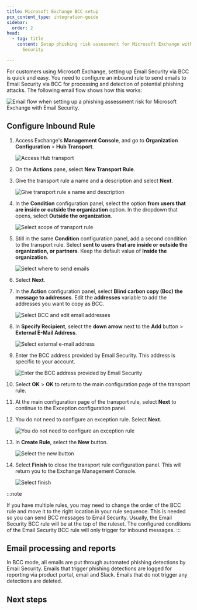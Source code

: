 ```yaml
---
title: Microsoft Exchange BCC setup
pcx_content_type: integration-guide
sidebar:
  order: 2
head:
  - tag: title
    content: Setup phishing risk assessment for Microsoft Exchange with Email
      Security

---
```



For customers using Microsoft Exchange, setting up Email Security via BCC is quick and easy. You need to configure an inbound rule to send emails to Email Security via BCC for processing and detection of potential <GlossaryTooltip term="phishing">phishing</GlossaryTooltip> attacks. The following email flow shows how this works:

![Email flow when setting up a phishing assessment risk for Microsoft Exchange with Email Security.](~/assets/images/email-security/deployment/api-setup/exchange/bcc-exchange-flow.png)

## Configure Inbound Rule

1. Access Exchange's **Management Console**, and go to **Organization Configuration** > **Hub Transport**.

   ![Access Hub transport](~/assets/images/email-security/deployment/api-setup/exchange/step1.png)

2. On the **Actions** pane, select **New Transport Rule**.

3. Give the transport rule a name and a description and select **Next**.

   ![Give transport rule a name and description](~/assets/images/email-security/deployment/api-setup/exchange/step3.png)

4. In the **Condition** configuration panel, select the option **from users that are inside or outside the organization** option. In the dropdown that opens, select **Outside the organization**.

   ![Select scope of transport rule](~/assets/images/email-security/deployment/api-setup/exchange/step4.png)

5. Still in the same **Condition** configuration panel, add a second condition to the transport rule. Select **sent to users that are inside or outside the organization, or partners**. Keep the default value of **Inside the organization**.

   ![Select where to send emails](~/assets/images/email-security/deployment/api-setup/exchange/step5.png)

6. Select **Next**.

7. In the **Action** configuration panel, select **Blind carbon copy (Bcc) the message to addresses**. Edit the **addresses** variable to add the addresses you want to copy as BCC.

   ![Select BCC and edit email addresses](~/assets/images/email-security/deployment/api-setup/exchange/step7.png)

8. In **Specify Recipient**, select the **down arrow** next to the **Add** button > **External E-Mail Address**.

   ![Select external e-mail address](~/assets/images/email-security/deployment/api-setup/exchange/step8.png)

9. Enter the BCC address provided by Email Security. This address is specific to your account.

   ![Enter the BCC address provided by Email Security](~/assets/images/email-security/deployment/api-setup/exchange/step9.png)

10. Select **OK** > **OK** to return to the main configuration page of the transport rule.

11. At the main configuration page of the transport rule, select **Next** to continue to the Exception configuration panel.

12. You do not need to configure an exception rule. Select **Next**.

    ![You do not need to configure an exception rule](~/assets/images/email-security/deployment/api-setup/exchange/step12.png)

13. In **Create Rule**, select the **New** button.

    ![Select the new button](~/assets/images/email-security/deployment/api-setup/exchange/step13.png)

14. Select **Finish** to close the transport rule configuration panel. This will return you to the Exchange Management Console.

    ![Select finish](~/assets/images/email-security/deployment/api-setup/exchange/step14.png)

:::note

If you have multiple rules, you may need to change the order of the BCC rule and move it to the right location in your rule sequence. This is needed so you can send BCC messages to Email Security. Usually, the Email Security BCC rule will be at the top of the ruleset. The configured conditions of the Email Security BCC rule will only trigger for inbound messages.
:::

## Email processing and reports

In BCC mode, all emails are put through automated phishing detections by Email Security. Emails that trigger phishing detections are logged for reporting via product portal, email and Slack. Emails that do not trigger any detections are deleted.

## Next steps

<Render file="email-security/enable-logs" />